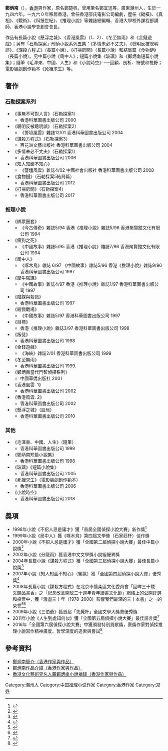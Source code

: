 {{refimprove|time=2016-12-24T04:41:06+00:00}}
{{Infobox writer 
| 姓名     = 鄭炳南
| 圖像     = 
| 圖像大小 = 
| 圖像說明 = 
| 原文名稱 = 
| 日文假名 = 
| 羅馬拼音 = 
| 字       = 
| 號       = 
| 原名     = 鄭楚帆
| 筆名     = 鄭炳南:鄭宜迅:林之:鮀島居士
| 出生     = 1946年
| 出生地點 = 
| 逝世     = 
| 逝世地點 = 
| 居處     = [[香港|香港]]
| 職業     = 作家
| 國籍     = {{CHN-HKG}}
| 種族     = 
| 公民權   = 
| 教育程度 = 
| 母校     = 
| 創作時期 = 
| 體裁     = [[推理小說|推理小說]]
| 主題     = 
| 文學運動 = 
| 代表作   = [[石勒探案|石勒探案]]系列<br>《懸浮之城》<br>《香港風雲》<br>《毛澤東、中國、人生》
| 父母     =
| 配偶     = 
| 伴侶     = 
| 子女     = 
| 親屬     = 
| 受影響於 = 
| 施影響於 = 
| 獎項     = 
| 簽名     = 
| 官方網站 = 
}}

'''鄭炳南'''（{{bd|1946年||}}），[[香港|香港]]男作家，原名鄭楚帆，曾用筆名鄭宜迅等，廣東潮州人，生於一九四六年。一九六０年移居香港。曾任香港邵氏電影公司編劇，歷任《縱橫》、《真相》、《戰術》、《科技世紀》、《推理小說》等雜誌總編輯、香港大學校外課程部講師、香港小說學會創會會長。

作品有長篇小說《懸浮之城》、《香港風雲》（1、2）、《冬至無雨》和《金錢遊戲》；另有「石勒探案」刑偵小說系列五集：《多情未必不丈夫》、《聰明反被聰明誤》、《謀殺方程式》（長篇小說）、《打掃房間》（長篇小說）和結局篇《食物鏈》（長篇小說）。另中篇小說《局中人》；短篇小說集《玻璃》和《鄭炳南短篇小說集》；隨筆《毛澤東、中國、人生》和《小說時空》──回顧、剖析、符號和視野；電影編劇創作範本《死裡求生》等。

== 著作 ==
=== [[石勒探案|石勒探案]]系列 ===
* 《事無不可對人言》（石勒探案1）
**香港科華圖書出版公司 2000
* 《聰明反被聰明誤》（石勒探案2）
**《警壇風雲》雜誌12/01 香港科華圖書出版公司 2004
* 《謀殺方程式》（石勒探案3）
**百花洲文藝出版社 香港科華圖書出版公司 2004
* 《多情未必不丈夫》（石勒探案1）
**香港科華圖書出版公司 2006
* 《知人知面不知心》
**《警壇風雲》雜誌4/02 中國社會出版社 香港科華圖書出版公司 2008
* 《食物鏈》（石勒探案5結局篇）
**香港科華圖書出版公司 2012
* 《打掃房間》（石勒探案4）
**香港科華圖書出版公司 2017
=== 推理小說 ===
* 《綁票圈套》
**《今古傳奇》雜誌5/94 香港《推理小說》雜誌5/96 香港聚賢館文化有限公司 1994
* 《瘋狗之死》
**《中國故事》雜誌5/95 香港《推理小說》雜誌7/96 香港聚賢館文化有限公司 1994
* 《局中人》
**《啄木鳥》雜誌 6/97 《中國故事》雜誌5/96 香港《推理小說》雜誌9/96 香港科華圖書出版公司 1997
* 《犀牛陰謀》
**《中國故事》雜誌4/97 香港《推理小說》雜誌1/97 香港科華圖書出版公司 1997
* 《陰謀與殺戮》
**香港科華圖書出版公司 1997
* 《殺戮戰場》
**《中國故事》雜誌5/97 香港科華圖書出版公司 1997
* 《目標》
**香港《推理小說》雜誌3/97 香港科華圖書出版公司 1998
* 《叛徒》
**香港科華圖書出版公司 1998
* 《金錢遊戲》
**《海峽》雜誌2/01 香港科華圖書出版公司 1999
* 《冬至無雨》
**香港科華圖書出版公司 1999.
* 《鄭炳南當代鬥智偵探系列》
**中國華僑出版社 2001
* 《香港風雲. 1》
**香港科華圖書出版公司 2002
* 《香港風雲. 2》
**香港科華圖書出版公司 2002
* 《懸浮之城》（設局）
**香港科華圖書出版公司 2010

=== 其他 ===
* 《毛澤東、中國、人生》（隨筆）
**香港科華圖書出版公司 1998
* 《鄭炳南短篇小說集》
**香港科華圖書出版公司 1998
* 《玻璃》《短篇小說集》 
**香港科華圖書出版公司 2005
* 《死裡求生》（電影編劇創作範本）
**香港科華圖書出版公司 2006
* 《小說時空》
**香港科華圖書出版公司 2018

== 獎項 ==
* 1998年小說《不招人忌是庸才》獲「首屆全國偵探小說大賽」新作獎<ref>{{Cite web|url =http://www.zhttl.org/ljdsa.html|title =第一屆全國偵探推理小說大賽|author =|date =|publisher =北京偵探推理文藝協會|language =|accessdate =|quote =|deadurl =yes|archiveurl =https://web.archive.org/web/20170103235744/http://www.zhttl.org/ljdsa.html|archivedate =2017-01-03}}</ref>
* 1999年小說《局中人》獲《啄木鳥》第四屆文學獎（石家莊杯）佳作獎
* 2000年小說《不招人忌是庸才》獲「全國第二屆偵探小說大賽」最佳中篇小說獎<ref>{{Cite web|url =http://www.zhttl.org/ljdsb.html|title =第二屆全國偵探推理小說大賽|author =|date =|publisher =北京偵探推理文藝協會|language =|accessdate =|quote =|deadurl =yes|archiveurl =https://web.archive.org/web/20170103165502/http://www.zhttl.org/ljdsb.html|archivedate =2017-01-03}}</ref>
* 2002年小說《分龍雨》獲香港中文文學獎小說組優異獎
* 2004年長篇小說《謀殺方程式》獲「全國第三屆偵探小說大賽」最佳長篇小說獎<ref>{{Cite web|url =http://www.zhttl.org/ljdsc.html|title =第三屆全國偵探推理小說大賽|author =|date =|publisher =北京偵探推理文藝協會|language =|accessdate =|quote =|deadurl =yes|archiveurl =https://web.archive.org/web/20170103165615/http://www.zhttl.org/ljdsc.html|archivedate =2017-01-03}}</ref>
* 2007年小說《知人知面不知心》（冤獄）獲「全國第四屆偵探小說大賽」優秀獎<ref>{{Cite web|url =http://www.zhttl.org/ljdsd.html|title =第四屆全國偵探推理小說大賽|author =|date =|publisher =北京偵探推理文藝協會|language =|accessdate =|quote =|deadurl =yes|archiveurl =https://web.archive.org/web/20170103235659/http://www.zhttl.org/ljdsd.html|archivedate =2017-01-03}}</ref>
* 2008年長篇小說《謀殺方程式》在北京市懷柔區文化委員會「回眸三十載　文韻品書香」之「紀念改革開放三十週年青年讀書文化節」網絡上的公開評選和投票中，獲「激盪三十年（1978-2008）影響我們最深的三十本書」之一的榮譽<ref>{{Cite web |url = http://blog.sina.com.cn/s/blog_50d2b1f10100aoai.html |title = 《執政能力》被北京怀柔评为“激蕩三十年影響我們最 |author = 风清月白 |date = 2008-10-13 |publisher = 风清月白的博客 |language =  |accessdate =  |quote = 1999年—2008年出版……●《細節決定成敗》●《狼圖騰》●《高效能人士的七個習慣》●《謀殺方程式》 |archive-date = 2017-02-03 |archive-url = https://web.archive.org/web/20170203162417/http://blog.sina.com.cn/s/blog_50d2b1f10100aoai.html |dead-url = no }}</ref><ref>{{Cite web |url = http://www.hkauthors.com.hk/ssl/2/a.jpg |title = 「回眸三十載文韻品書香」之「激蕩三十年影響我們最深的三十本書」網絡評選的網頁擷圖備份 |author =  |date =  |publisher = 香港作家與作品 |language =  |accessdate =  |quote =  |archive-date = 2017-12-01 |archive-url = https://web.archive.org/web/20171201031905/http://www.hkauthors.com.hk/ssl/2/a.jpg |dead-url = no }}</ref>
* 2009年小說《三伯爺》獲首屆「先覺杯」全國文學大獎賽優秀獎
* 2011年小說《人生到處知何似》獲「全國第五屆偵探小說大賽」最佳語言獎<ref>{{Cite web|url =http://www.zhttl.org/ljdse.html|title =第五屆全國偵探推理小說大賽|author =|date =|publisher =北京偵探推理文藝協會|language =|accessdate =|quote =|deadurl =yes|archiveurl =https://web.archive.org/web/20170103235911/http://www.zhttl.org/ljdse.html|archivedate =2017-01-03}}</ref>
* 2016年「全國第六屆偵探小說大賽」中獲頒發特別貢獻獎，褒獎作家對偵探推理小說寫作精神廣度、哲學深度的追索與嘗試<ref>{{Cite web|url =http://www.zhttl.org/ljdsf.html|title =第六屆全國偵探推理小說大賽|author =|date =|publisher =北京偵探推理文藝協會|language =|accessdate =|quote =|deadurl =yes|archiveurl =https://web.archive.org/web/20170103165738/http://www.zhttl.org/ljdsf.html|archivedate =2017-01-03}}</ref>

== 參考資料 ==
*[http://www.hkauthors.com.hk/authors.php?id=2 鄭炳南簡介（香港作家與作品）] {{Wayback|url=http://www.hkauthors.com.hk/authors.php?id=2 |date=20160605062929 }}
*[http://www.hkauthors.com.hk/works.php?id=2 鄭炳南作品介紹（香港作家與作品）] {{Wayback|url=http://www.hkauthors.com.hk/works.php?id=2 |date=20170103170813 }}
*[http://www.hkauthors.com.hk/notes.php?id=2 香港文化藝術界名人薦鄭炳南小說摘錄（香港作家與作品）] {{Wayback|url=http://www.hkauthors.com.hk/notes.php?id=2 |date=20090221220839 }}

{{DEFAULTSORT:Z}}
[[Category:潮州人|Category:潮州人]]
[[Category:中国推理小说作家|Category:中国推理小说作家]]
[[Category:香港作家|Category:香港作家]]
[[Category:郑姓|Category:郑姓]]